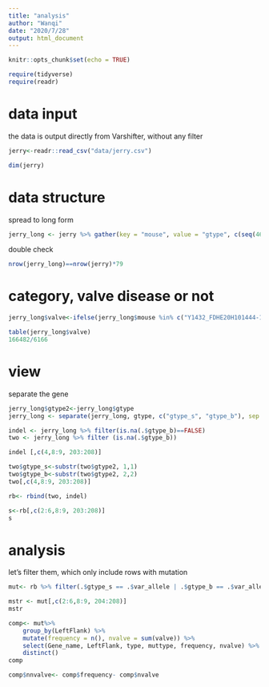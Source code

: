 ```yaml
---
title: "analysis"
author: "Wanqi"
date: "2020/7/28"
output: html_document
---
```


```r
knitr::opts_chunk$set(echo = TRUE)
```

```r
require(tidyverse)
require(readr)
```

# data input

the data is output directly from Varshifter, without any filter

```r
jerry<-readr::read_csv("data/jerry.csv")
```

```r
dim(jerry)
```

# data structure

spread to long form


```r
jerry_long <- jerry %>% gather(key = "mouse", value = "gtype", c(seq(46, ncol(jerry), 3)))

```

double check

```r
nrow(jerry_long)==nrow(jerry)*79
```
# category, valve disease or not

```r
jerry_long$valve<-ifelse(jerry_long$mouse %in% c("Y1432_FDHE20H101444-1a-7UDI1308-5UDI1308_BH33VNDSXY-new_L3.NA","Y1454_FDHE20H101450-1a-7UDI1309-5UDI1309.NA","Y149_FKDO192037733-1A_HNGNHDSXX_L3.NA", "Y1620_FDHE20H101448-1a-7UDI1320-5UDI1320_BH33VNDSXY-new_L3.NA", "Y1643_FDHE20H101444-1a-7UDI1323-5UDI1323_BH33VNDSXY-new_L3.NA", "Y1656_FDHE20H101445-1a-7UDI1324-5UDI1324_BH33VNDSXY-new_L3.NA", "Y1696_FDHE20H101445-1a-7UDI1313-5UDI1313_BH33VNDSXY-new_L3.NA", "Y1763_FDHE20H101446-1a-7UDI1326-5UDI1326_BH33VNDSXY-new_L3.NA", "Y1990_FDHE20H101447-1a-7UDI1332-5UDI1332.NA", "Y2008_FDHE20H101445-1a-7UDI1336-5UDI1336_BH33VNDSXY-new_L3.NA", "Y2164_FDHE20H101451-1a-7UDI1344-5UDI1344.NA","Y2165_FDHE20H101449-1a-7UDI1346-5UDI1346.NA","Y2165_FDHE20H101449-1a-7UDI1346-5UDI1346.NA", "Y2167_FDHE20H101451-1a-7UDI1343-5UDI1343.NA","Y2197_FDHE20H101797-1a-7UDI1338-5UDI1338_BH35N5DSXY-new_L3.NA", "Y2199_FDHE20H101799-1a-7UDI1341-5UDI1341_BH35N5DSXY-new_L3.NA", "Y2234_FDHE20H101798-1a-7UDI1343-5UDI1343_BH35N5DSXY-new_L3.NA", "Y2236_FDHE20H101799-1a-7UDI1344-5UDI1344_BH35N5DSXY-new_L3.NA", "Y2349_FDHE20H101451-1a-7UDI1348-5UDI1348.NA", "Y2370_FDHE20H101451-1a-7UDI1353-5UDI1353.NA", "Y2370_FDHE20H101451-1a-7UDI1353-5UDI1353.NA", "Y374_FKDO192037755-1A_HTW3CDSXX_L1.NA", "Y380_FKDO192037737-1A_HNGNHDSXX_L3.NA", "Y445_FKDO192037738-1A_HNGNHDSXX_L4.NA", "Y448_FKDO192037739-1A_HTW3CDSXX_L1.NA", "Y509_FKDO192037757-1A_HNGNHDSXX_L4.NA", "Y810_FKDO192037746-1A_HNGNHDSXX_L3.NA", "Y904_FKDO192037747-1A_HNGNHDSXX_L4.NA", "Y989_FKDO192037752-1A_HNGNHDSXX_L4.NA"),1,0)
```

```r
table(jerry_long$valve)
166482/6166
```
# view

separate the gene

```r
jerry_long$gtype2<-jerry_long$gtype
jerry_long <- separate(jerry_long, gtype, c("gtype_s", "gtype_b"), sep = ':')
```

```r
indel <- jerry_long %>% filter(is.na(.$gtype_b)==FALSE)
two <- jerry_long %>% filter (is.na(.$gtype_b)) 
```

```r
indel [,c(4,8:9, 203:208)]
```

```r
two$gtype_s<-substr(two$gtype2, 1,1)
two$gtype_b<-substr(two$gtype2, 2,2)
two[,c(4,8:9, 203:208)]
```


```r
rb<- rbind(two, indel)
```


```r
s<-rb[,c(2:6,8:9, 203:208)]
s
```



# analysis


let's filter them, which only include rows with mutation

```r
mut<- rb %>% filter(.$gtype_s == .$var_allele | .$gtype_b == .$var_allele )
```

```r
mstr <- mut[,c(2:6,8:9, 204:208)]
mstr
```





```r
comp<- mut%>% 
    group_by(LeftFlank) %>%
    mutate(frequency = n(), nvalve = sum(valve)) %>%  
    select(Gene_name, LeftFlank, type, muttype, frequency, nvalve) %>% 
    distinct()
comp
```

```r
comp$nnvalve<- comp$frequency- comp$nvalve
```


